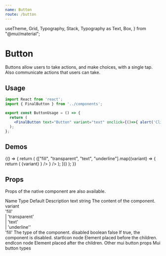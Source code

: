 ```yaml
---
name: Button
route: /button
---
```


  useTheme,
  Grid,
  Typography,
  Stack,
  Typography as Text,
  Box,
} from "@mui/material";

# Button

Buttons allow users to take actions, and make choices, with a single tap.
Also communicate actions that users can take.

## Usage

```jsx
import React from 'react';
import { FinalButton } from '../components';

export const ButtonUsage = () => {
  return (
    <FinalButton text="Button" variant="text" onclick={()=>{ alert('Clicked !')}}/>
  );
};
```


## Demos

<Playground>
  {() => {
    return (
      <Stack spacing={8}>
        {["fill", "transparent", "text", "underline"].map((variant) => {
          return (
            <Stack spacing={4}>
              <Text color="secondary" variant="h5">
                {variant}
              </Text>
              <Stack spacing={4} direction="row">
                <Box>
                  <FinalButton variant={variant} text="Button" />
                </Box>
                <Box>
                  <FinalButton
                    variant={variant}
                    text="Button"
                    endIcon={<ArrowIcon direction="right" />}
                  />
                </Box>
                <Box>
                  <FinalButton
                    variant={variant}
                    text="Button"
                    startIcon={<ArrowIcon direction="right" />}
                  />
                </Box>
                <Box>
                  <FinalButton variant={variant} text="Button" disabled />
                </Box>
              </Stack>
            </Stack>
          );
        })}
      </Stack>
    );
  }}
</Playground>

## Props
Props of the native component are also available.

<TableContainer>
  <Table sx={{ minWidth: 650 }} aria-label="simple table">
    <TableHead>
      <TableRow>
        <TableCell><Text color="secondary">Name</Text></TableCell>
        <TableCell align="left"><Text color="secondary">Type</Text></TableCell>
        <TableCell align="left"><Text color="secondary">Default</Text></TableCell>
        <TableCell align="left"><Text color="secondary">Description</Text></TableCell>
      </TableRow>
    </TableHead>
    <TableBody>
      <TableRow sx={{ '&:last-child td, &:last-child th': { border: 0 } }}>
        <TableCell component="th" scope="row">
          <Text>text</Text>
        </TableCell>
        <TableCell align="left" style={{ color: '#DF3617'}}>string</TableCell>
        <TableCell align="left"></TableCell>
        <TableCell align="left">The content of the component.</TableCell>
      </TableRow>
      <TableRow sx={{ '&:last-child td, &:last-child th': { border: 0 } }}>
        <TableCell component="th" scope="row">
          variant
        </TableCell>
        <TableCell align="left" style={{ color: '#DF3617', width: '20%' }}>
          <div variant="body4">'fill' </div>
          <div variant="body4">| 'transparent' </div>
          <div variant="body4">| 'text' </div>
          <div variant="body4">| 'underline'' </div>
        </TableCell>
        <TableCell align="left">'fill'</TableCell>
        <TableCell align="left">The type of the component.</TableCell>
      </TableRow>
      <TableRow sx={{ '&:last-child td, &:last-child th': { border: 0 } }}>
        <TableCell component="th" scope="row">
          disabled
        </TableCell>
        <TableCell align="left" style={{ color: '#DF3617' }}>
          boolean
        </TableCell>
        <TableCell align="left"> false</TableCell>
        <TableCell align="left">If true, the component is disabled.</TableCell>
      </TableRow>
      <TableRow sx={{ '&:last-child td, &:last-child th': { border: 0 } }}>
        <TableCell component="th" scope="row">
          startIcon
        </TableCell>
        <TableCell align="left" style={{ color: '#DF3617' }}>
          node
        </TableCell>
        <TableCell align="left"></TableCell>
        <TableCell align="left">Element placed before the children.</TableCell>
      </TableRow>
      <TableRow sx={{ '&:last-child td, &:last-child th': { border: 0 } }}>
        <TableCell component="th" scope="row">
          endIcon
        </TableCell>
        <TableCell align="left" style={{ color: '#DF3617' }}>
          node
        </TableCell>
        <TableCell align="left"></TableCell>
        <TableCell align="left">Element placed after the children.</TableCell>
      </TableRow>
      <TableRow sx={{ '&:last-child td, &:last-child th': { border: 0 } }}>
        <TableCell component="th" scope="row">
          Other mui button props
        </TableCell>
        <TableCell align="left" style={{ color: '#DF3617' }}>
          Mui button types
        </TableCell>
      </TableRow>
    </TableBody>
  </Table>
</TableContainer>

